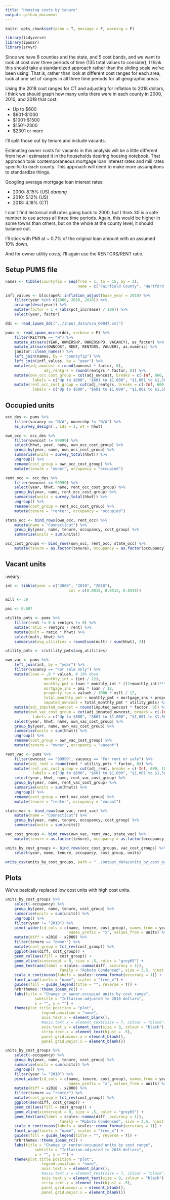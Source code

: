 ```yaml
---
title: "Housing costs by tenure"
output: github_document
---
```


```r
knitr::opts_chunk$set(echo = T, message = F, warning = F)
```

```r
library(tidyverse)
library(ipumsr)
library(srvyr)
```

Since we have 8 counties and the state, and 5 cost bands, and we want to look at cost over three periods of time (135 total values to consider), I think this should take a standardized approach rather than the sliding scale we've been using. That is, rather than look at different cost ranges for each area, look at one set of ranges in all three time periods for all geographic areas.

Using the 2018 cost ranges for CT and adjusting for inflation to 2018 dollars, I think we should graph how many units there were in each county in 2000, 2010, and 2018 that cost:

* Up to $600 
* $601-$1000 
* $1001-$1500
* $1501-2300
* $2301 or more

I'll split those out by tenure and include vacants.

Estimating owner costs for vacants in this analysis will be a little different from how I estimated it in the households desiring housing notebook. That approach took contemporaneous mortgage loan interest rates and mill rates specific to each county. This approach will need to make more assumptions to standardize things.

Googling average mortgage loan interest rates:

* 2000: 8.15% (US) *daaang*
* 2010: 5.12% (US)
* 2018: 4.18% (CT)

I can't find historical mill rates going back to 2000, but I think 30 is a safe number to use across all three time periods. Again, this would be higher in some towns than others, but on the whole at the county level, it should balance out.

I'll stick with PMI at ~ 0.7% of the original loan amount with an assumed 10% down.

And for owner utility costs, I'll again use the RENTGRS/RENT ratio.

## Setup PUMS file

```r
names <- tibble(countyfip = seq(from = 1, to = 15, by = 2),
								name = c("Fairfield County", "Hartford County", "Litchfield County", "Middlesex County", "New Haven County", "New London County", "Tolland County", "Windham County"))

infl_values <- blscrapeR::inflation_adjust(base_year = 2018) %>% 
	filter(year %in% c(2000, 2010, 2018)) %>% 
	arrange(desc(year)) %>% 
	mutate(factor = 1 + (abs(pct_increase) / 100)) %>% 
	select(year, factor)

ddi <- read_ipums_ddi("../input_data/usa_00047.xml")

pums <- read_ipums_micro(ddi, verbose = F) %>% 
	filter(RECTYPE == "H") %>% 
	mutate_at(vars(YEAR, OWNERSHP, OWNERSHPD, VACANCY), as_factor) %>% 
	mutate_at(vars(OWNCOST, RENT, RENTGRS, VALUEH), as.numeric) %>% 
	janitor::clean_names() %>% 
	left_join(names, by = "countyfip") %>% 
	left_join(infl_values, by = "year") %>% 
	mutate(adj_owncost = round(owncost * factor, 0),
				 adj_rentgrs = round(rentgrs * factor, 0)) %>% 
	mutate(own_occ_cost_group = cut(adj_owncost, breaks = c(-Inf, 600, 1000, 1500, 2300, Inf),
			labels = c("Up to $600", "$601 to $1,000", "$1,001 to $1,500", "$1,500 to $2,300", "$2,301 and up"), include.lowest = T, right = T)) %>% 
	mutate(rent_occ_cost_group = cut(adj_rentgrs, breaks = c(-Inf, 600, 1000, 1500, 2300, Inf),
			labels = c("Up to $600", "$601 to $1,000", "$1,001 to $1,500", "$1,500 to $2,300", "$2,301 and up"), include.lowest = T, right = T))
```

## Occupied units

```r
occ_des <- pums %>%
	filter(vacancy == "N/A", ownershp != "N/A") %>% 
	as_survey_design(., ids = 1, wt = hhwt)

own_occ <- occ_des %>%
	filter(owncost != 99999) %>% 
	select(hhwt, year, name, own_occ_cost_group) %>% 
	group_by(year, name, own_occ_cost_group) %>% 
	summarise(units = survey_total(hhwt)) %>% 
	ungroup() %>%
	rename(cost_group = own_occ_cost_group) %>% 
	mutate(tenure = "owner", occupancy = "occupied")

rent_occ <- occ_des %>%
	filter(owncost == 99999) %>% 
	select(year, hhwt, name, rent_occ_cost_group) %>% 
	group_by(year, name, rent_occ_cost_group) %>% 
	summarise(units = survey_total(hhwt)) %>% 
	ungroup() %>%
	rename(cost_group = rent_occ_cost_group) %>% 
	mutate(tenure = "renter", occupancy = "occupied")

state_occ <- bind_rows(own_occ, rent_occ) %>% 
	mutate(name = "Connecticut") %>% 
	group_by(year, name, tenure, occupancy, cost_group) %>% 
	summarise(units = sum(units))

occ_cost_groups <- bind_rows(own_occ, rent_occ, state_occ) %>%
	mutate(tenure = as.factor(tenure), occupancy = as.factor(occupancy))
```

## Vacant units

:weary:

```r
int <- tibble(year = c("2000", "2010", "2018"),
							int = c(0.0815, 0.0512, 0.0418))

mill <- 30

pmi <- 0.007

utility_pmts <- pums %>% 
	filter(rent != 0 & rentgrs != 0) %>% 
	mutate(ratio = rentgrs / rent) %>% 
	mutate(mult = ratio * hhwt) %>% 
	select(mult, hhwt) %>% 
	summarise(avg_utilities = round(sum(mult) / sum(hhwt), 3))

utility_pmts <- c(utility_pmts$avg_utilities)
```

```r
own_vac <- pums %>%
	left_join(int, by = "year") %>% 
	filter(vacancy == "For sale only") %>% 
	mutate(loan = .9 * valueh, # 10% down
				 monthly_int = (int / 12), 
				 monthly_pmt = loan * monthly_int * ((1+monthly_int)**360)/(((1+monthly_int)**360)-1), 
				 mortgage_ins = pmi * loan / 12,
				 property_tax = valueh / 1000 * mill / 12,
				 total_monthly_pmt = monthly_pmt + mortgage_ins + property_tax,
				 imputed_owncost = total_monthly_pmt * utility_pmts) %>% 
	mutate(adj_imputed_owncost = round(imputed_owncost * factor, 0)) %>% 
	mutate(own_vac_cost_group = cut(adj_imputed_owncost, breaks = c(-Inf, 600, 1000, 1500, 2300, Inf),
			labels = c("Up to $600", "$601 to $1,000", "$1,001 to $1,500", "$1,500 to $2,300", "$2,301 and up"), include.lowest = T, right = T)) %>% 
	select(year, hhwt, name, own_vac_cost_group) %>% 
	group_by(year, name, own_vac_cost_group) %>% 
	summarise(units = sum(hhwt)) %>% 
	ungroup() %>% 
	rename(cost_group = own_vac_cost_group) %>% 
	mutate(tenure = "owner", occupancy = "vacant")

rent_vac <- pums %>%
	filter(owncost == "99999", vacancy == "For rent or sale") %>% 
	mutate(adj_rent = round(rent * utility_pmts * factor, 0)) %>% 
	mutate(rent_vac_cost_group = cut(adj_rent, breaks = c(-Inf, 600, 1000, 1500, 2300, Inf),
			labels = c("Up to $600", "$601 to $1,000", "$1,001 to $1,500", "$1,500 to $2,300", "$2,301 and up"), include.lowest = T, right = T)) %>% 
	select(year, hhwt, name, rent_vac_cost_group) %>% 
	group_by(year, name, rent_vac_cost_group) %>% 
	summarise(units = sum(hhwt)) %>% 
	ungroup() %>% 
	rename(cost_group = rent_vac_cost_group) %>% 
	mutate(tenure = "renter", occupancy = "vacant")

state_vac <- bind_rows(own_vac, rent_vac) %>% 
	mutate(name = "Connecticut") %>% 
	group_by(year, name, tenure, occupancy, cost_group) %>% 
	summarise(units = sum(units))

vac_cost_groups <- bind_rows(own_vac, rent_vac, state_vac) %>%
	mutate(tenure = as.factor(tenure), occupancy = as.factor(occupancy))
```

```r
units_by_cost_groups <- bind_rows(occ_cost_groups, vac_cost_groups) %>% 
	select(year, name, tenure, occupancy, cost_group, units)

write_csv(units_by_cost_groups, path = "../output_data/units_by_cost_groups_2000_2018.csv")
```

## Plots

We've basically replaced low cost units with high cost units.

```r
units_by_cost_groups %>% 
	select(-occupancy) %>% 
	group_by(year, name, tenure, cost_group) %>% 
	summarise(units = sum(units)) %>% 
	ungroup() %>% 
	filter(year != "2010") %>% 
	pivot_wider(id_cols = c(name, tenure, cost_group), names_from = year,
							names_prefix = "x", values_from = units) %>% 
	mutate(diff = x2018 - x2000) %>% 
	filter(tenure == "owner") %>% 
	mutate(cost_group = fct_rev(cost_group)) %>% 
	ggplot(aes(diff, cost_group)) +
	geom_col(aes(fill = cost_group)) +
	geom_vline(xintercept = 0, size = .5, color = "grey65") +
	geom_text(aes(label = scales::comma(diff, accuracy = 1)),
						family = "Roboto Condensed", size = 3.5, hjust = "inward") +
	scale_x_continuous(labels = scales::comma_format(accuracy = 1)) +
	facet_wrap(facets = "name", scales = "free_x") +
	guides(fill = guide_legend(title = "", reverse = T)) +
	hrbrthemes::theme_ipsum_rc() +
	labs(title = "Change in owner-occupied units by cost range",
			 subtitle = "Inflation-adjusted to 2018 dollars",
			 x = "", y = "") +
	theme(plot.title.position = "plot",
				legend.position = "none",
				axis.text.x = element_blank(),
				#axis.text.x = element_text(size = 7, colour = "black"),
				axis.text.y = element_text(size = 9, colour = "black"),
				strip.text.x = element_text(hjust = .5),
				panel.grid.minor.x = element_blank(),
				panel.grid.major.x = element_blank())
```

```r
units_by_cost_groups %>% 
	select(-occupancy) %>% 
	group_by(year, name, tenure, cost_group) %>% 
	summarise(units = sum(units)) %>% 
	ungroup() %>% 
	filter(year != "2010") %>% 
	pivot_wider(id_cols = c(name, tenure, cost_group), names_from = year,
							names_prefix = "x", values_from = units) %>% 
	mutate(diff = x2018 - x2000) %>% 
	filter(tenure == "renter") %>% 
	mutate(cost_group = fct_rev(cost_group)) %>% 
	ggplot(aes(diff, cost_group)) +
	geom_col(aes(fill = cost_group)) +
	geom_vline(xintercept = 0, size = .5, color = "grey65") +
	geom_text(aes(label = scales::comma(diff, accuracy = 1)),
						family = "Roboto Condensed", size = 3.5, hjust = "inward") +
	scale_x_continuous(labels = scales::comma_format(accuracy = 1)) +
	facet_wrap(facets = "name", scales = "free_x") +
	guides(fill = guide_legend(title = "", reverse = T)) +
	hrbrthemes::theme_ipsum_rc() +
	labs(title = "Change in renter-occupied units by cost range",
			 subtitle = "Inflation-adjusted to 2018 dollars",
			 x = "", y = "") +
	theme(plot.title.position = "plot",
				legend.position = "none",
				axis.text.x = element_blank(),
				#axis.text.x = element_text(size = 7, colour = "black"),
				axis.text.y = element_text(size = 9, colour = "black"),
				strip.text.x = element_text(hjust = .5),
				panel.grid.minor.x = element_blank(),
				panel.grid.major.x = element_blank())
```